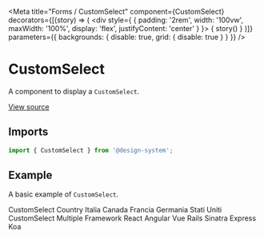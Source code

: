 
<Meta
  title="Forms / CustomSelect"
  component={CustomSelect}
  decorators={[(story) => (
    <div style={ { padding: '2rem', width: '100vw', maxWidth: '100%', display: 'flex', justifyContent: 'center' } }>
      { story() }
    </div>
  )]}
  parameters={{ backgrounds: { disable: true, grid: { disable: true } } }}
/>

# CustomSelect

A component to display a `CustomSelect`.

[View source](https://github.com/actarian/design-system/tree/main/src/@forms/custom-select)

## Imports

```js
import { CustomSelect } from '@design-system';
```

<!--
## Props

<ArgsTable of={CustomSelectProps} />
-->

## Example

A basic example of `CustomSelect`.

<Canvas>
  <Story name="default">
    <div style={{ padding: '4rem', fontSize: '2rem', width: '100%', maxWidth: '500px' }}>
      <Field>
        <Label>CustomSelect</Label>
        <CustomSelect name='country' id='country' defaultValue='Italia' placeholder="select a value..">
          <CustomSelect.Label>Country</CustomSelect.Label>
          <CustomSelect.Option value="it">Italia</CustomSelect.Option>
          <CustomSelect.Option value="ca">Canada</CustomSelect.Option>
          <CustomSelect.Option value="fr">Francia</CustomSelect.Option>
          <CustomSelect.Option value="de">Germania</CustomSelect.Option>
          <CustomSelect.Option value="us">Stati Uniti</CustomSelect.Option>
        </CustomSelect>
      </Field>
    </div>
  </Story>
  <Story name="multiple">
    <div style={{ padding: '4rem', fontSize: '2rem', width: '100%', maxWidth: '500px' }}>
      <Field>
        <Label>CustomSelect Multiple</Label>
        <CustomSelect placeholder="Frameworks" multiple initialValue={['1', '2']}>
          <CustomSelect.Label>Framework</CustomSelect.Label>
          <CustomSelect.Option value="1">React</CustomSelect.Option>
          <CustomSelect.Option value="2">Angular</CustomSelect.Option>
          <CustomSelect.Option value="3">Vue</CustomSelect.Option>
          <CustomSelect.Divider />
          <CustomSelect.Option value="4">Rails</CustomSelect.Option>
          <CustomSelect.Option value="5">Sinatra</CustomSelect.Option>
          <CustomSelect.Divider />
          <CustomSelect.Option value="6">Express</CustomSelect.Option>
          <CustomSelect.Option value="7">Koa</CustomSelect.Option>
        </CustomSelect>
      </Field>
    </div>
  </Story>
</Canvas>
